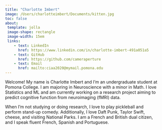 ```yaml
---
title: "Charlotte Imbert"
image: /Users/charlotteimbert/Documents/kitten.jpg
toc: false
about: 
 template: jolla
 image-shape: rectangle
 image-width: 15em
 links:
    - text: LinkedIn
      href: https://www.linkedin.com/in/charlotte-imbert-491a051a5
    - text: GitHub
      href: https://github.com/cameraperture
    - text: Email
      href: mailto:ciaa2020@mymail.pomona.edu
---
```


Welcome! My name is Charlotte Imbert and I'm an undergraduate student at Pomona College. I am majoring in Neuroscience with a minor in Math. I love Statistics and ML and am currently working on a research project aiming to predict cognitive function from neuroimaging (fMRI) data.

When I'm not studying or doing research, I love to play pickleball and perform stand-up comedy. Additionally, I love Daft Punk, Taylor Swift, cheese, and visiting National Parks. I am a French and British dual citizen, and I speak fluent French, Spanish and Portuguese.
